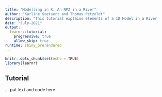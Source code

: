 ---
title: "Modelling in R: An NPZ in a River"
author: "Karline Soetaert and Thomas Petzoldt"
description: "This tutorial explains elements of a 1D Model in a River."
date: "July-2021"
output: 
  learnr::tutorial:
    progressive: true
    allow_skip: true
runtime: shiny_prerendered
---

```{r setup, include=FALSE}
knitr::opts_chunk$set(echo = TRUE)
library(learnr)
```

## Tutorial

... put text and code here 